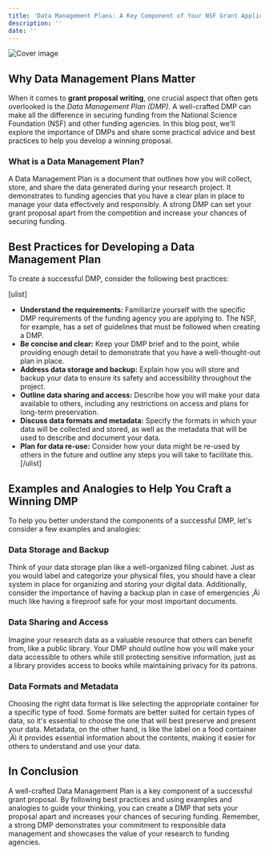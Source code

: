 ```yaml
---
title: 'Data Management Plans: A Key Component of Your NSF Grant Application'
description: ''
date: ''
---
```

![Cover image](//904133d31006c5cfee432029d4ab4b31.cdn.bubble.io/f1683612176593x283174375960817860/lucas-kapla-wQLAGv4_OYs-unsplash.jpg)

## Why Data Management Plans Matter

 When it comes to **grant proposal writing**, one crucial aspect that often gets overlooked is the *Data Management Plan (DMP)*. A well-crafted DMP can make all the difference in securing funding from the National Science Foundation (NSF) and other funding agencies. In this blog post, we'll explore the importance of DMPs and share some practical advice and best practices to help you develop a winning proposal.

### What is a Data Management Plan?

 A Data Management Plan is a document that outlines how you will collect, store, and share the data generated during your research project. It demonstrates to funding agencies that you have a clear plan in place to manage your data effectively and responsibly. A strong DMP can set your grant proposal apart from the competition and increase your chances of securing funding.

## Best Practices for Developing a Data Management Plan

 To create a successful DMP, consider the following best practices:
 
 [ulist]
 - **Understand the requirements:** Familiarize yourself with the specific DMP requirements of the funding agency you are applying to. The NSF, for example, has a set of guidelines that must be followed when creating a DMP.
 - **Be concise and clear:** Keep your DMP brief and to the point, while providing enough detail to demonstrate that you have a well-thought-out plan in place.
 - **Address data storage and backup:** Explain how you will store and backup your data to ensure its safety and accessibility throughout the project.
 - **Outline data sharing and access:** Describe how you will make your data available to others, including any restrictions on access and plans for long-term preservation.
 - **Discuss data formats and metadata:** Specify the formats in which your data will be collected and stored, as well as the metadata that will be used to describe and document your data.
 - **Plan for data re-use:** Consider how your data might be re-used by others in the future and outline any steps you will take to facilitate this.
 [/ulist]

## Examples and Analogies to Help You Craft a Winning DMP

 To help you better understand the components of a successful DMP, let's consider a few examples and analogies:

### Data Storage and Backup

 Think of your data storage plan like a well-organized filing cabinet. Just as you would label and categorize your physical files, you should have a clear system in place for organizing and storing your digital data. Additionally, consider the importance of having a backup plan in case of emergencies ‚Äì much like having a fireproof safe for your most important documents.

### Data Sharing and Access

 Imagine your research data as a valuable resource that others can benefit from, like a public library. Your DMP should outline how you will make your data accessible to others while still protecting sensitive information, just as a library provides access to books while maintaining privacy for its patrons.

### Data Formats and Metadata

 Choosing the right data format is like selecting the appropriate container for a specific type of food. Some formats are better suited for certain types of data, so it's essential to choose the one that will best preserve and present your data. Metadata, on the other hand, is like the label on a food container ‚Äì it provides essential information about the contents, making it easier for others to understand and use your data.

## In Conclusion

 A well-crafted Data Management Plan is a key component of a successful grant proposal. By following best practices and using examples and analogies to guide your thinking, you can create a DMP that sets your proposal apart and increases your chances of securing funding. Remember, a strong DMP demonstrates your commitment to responsible data management and showcases the value of your research to funding agencies.

